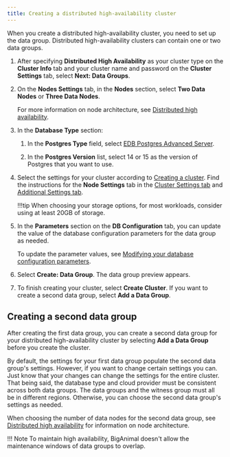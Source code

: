 ```yaml
---
title: Creating a distributed high-availability cluster
---
```


When you create a distributed high-availability cluster, you need to set up the data group.  Distributed high-availability clusters can contain one or two data groups. 

1. After specifying **Distributed High Availability** as your cluster type on the **Cluster Info** tab and your cluster name and password on the **Cluster Settings** tab, select **Next: Data Groups**. 

1. On the **Nodes Settings** tab, in the **Nodes** section, select **Two Data Nodes** or **Three Data Nodes**.  

     For more information on node architecture, see [Distributed high availability](/biganimal/latest/overview/02_high_availability/#distributed-high-availability).

1. In the **Database Type** section:

   1.  In the **Postgres Type** field, select [EDB Postgres Advanced Server](/epas/latest/).
    
   1.  In the **Postgres Version** list, select 14 or 15 as the version of Postgres that you want to use. 

1. Select the settings for your cluster according to [Creating a cluster](/biganimal/latest/getting_started/creating_a_cluster/). Find the instructions for the **Node Settings** tab in the [Cluster Settings tab](../creating_a_cluster/#cluster-settings-tab) and [Additional Settings tab](../creating_a_cluster/#additional-settings-tab).

   !!!tip
      When choosing your storage options, for most workloads, consider using at least 20GB of storage. 

1. In the **Parameters** section on the **DB Configuration** tab, you can update the value of the database configuration parameters for the data group as needed.

    To update the parameter values, see [Modifying your database configuration parameters](../../using_cluster/03_modifying_your_cluster/05_db_configuration_parameters).

1. Select **Create: Data Group**. The data group preview appears. 

1. To finish creating your cluster, select **Create Cluster**. If you want to create a second data group, select **Add a Data Group**.

## Creating a second data group

After creating the first data group, you can create a second data group for your distributed high-availability cluster by selecting **Add a Data Group** before you create the cluster. 

By default, the settings for your first data group populate the second data group's settings. However, if you want to change certain settings you can. Just know that your changes can change the settings for the entire cluster. That being said, the database type and cloud provider must be consistent across both data groups. The data groups and the witness group must all be in different regions. Otherwise, you can choose the second data group's settings as needed. 

When choosing the number of data nodes for the second data group, see [Distributed high availability](/biganimal/latest/overview/02_high_availability/#distributed-high-availability) for information on node architecture.

!!! Note
     To maintain high availability, BigAnimal doesn't allow the maintenance windows of data groups to overlap. 